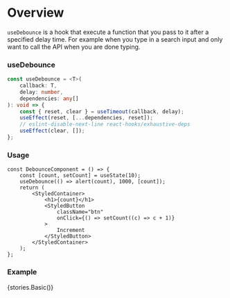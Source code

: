 
<Meta title="Hooks/Docs/useDebounce" component={DebounceComponent} />

# Overview

`useDebounce` is a hook that execute a function that you pass to it after a specified delay time. For example when you type in a search input and only want to call the API when you are done typing.

### useDebounce

```ts
const useDebounce = <T>(
    callback: T,
    delay: number,
    dependencies: any[]
): void => {
    const { reset, clear } = useTimeout(callback, delay);
    useEffect(reset, [...dependencies, reset]);
    // eslint-disable-next-line react-hooks/exhaustive-deps
    useEffect(clear, []);
};
```

### Usage

```tsx
const DebounceComponent = () => {
    const [count, setCount] = useState(10);
    useDebounce(() => alert(count), 1000, [count]);
    return (
        <StyledContainer>
            <h1>{count}</h1>
            <StyledButton
                className="btn"
                onClick={() => setCount((c) => c + 1)}
            >
                Increment
            </StyledButton>
        </StyledContainer>
    );
};
```

### Example

<Preview>
    <Story name="useDebounce">{stories.Basic()}</Story>
</Preview>
